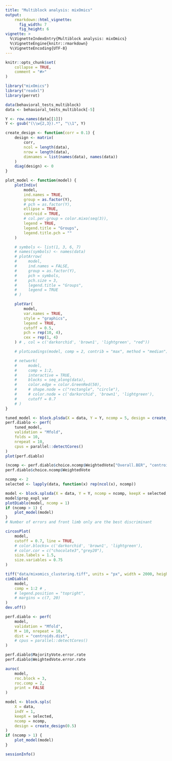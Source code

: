 ```yaml
---
title: "Multiblock analysis: mixOmics"
output:
    rmarkdown::html_vignette:
      fig_width: 7
      fig_height: 6
vignette: >
  %\VignetteIndexEntry{Multiblock analysis: mixOmics}
  %\VignetteEngine{knitr::rmarkdown}
  %\VignetteEncoding{UTF-8}
---
```


```r
knitr::opts_chunk$set(
    collapse = TRUE,
    comment = "#>"
)
```

```r
library("mixOmics")
library("readxl")
library(perrot)
```

```r
data(behavioral_tests_multiblock)
data <- behavioral_tests_multiblock[-5]

Y <- row.names(data[[1]])
Y <- gsub("(\\w{2,3}).*", "\\1", Y)
```

```r
create_design <- function(corr = 0.1) {
    design <- matrix(
        corr,
        ncol = length(data),
        nrow = length(data),
        dimnames = list(names(data), names(data))
    )
    diag(design) <- 0
}

plot_model <- function(model) {
    plotIndiv(
        model,
        ind.names = TRUE,
        group = as.factor(Y),
        # pch = as.factor(Y),
        ellipse = TRUE,
        centroid = TRUE,
        # col.per.group = color.mixo(seq(3)),
        legend = TRUE,
        legend.title = "Groups",
        legend.title.pch = ""
    )

    # symbols <- list(1, 3, 6, 7)
    # names(symbols) <- names(data)
    # plotArrow(
    #     model,
    #     ind.names = FALSE,
    #     group = as.factor(Y),
    #     pch = symbols,
    #     pch.size = 3,
    #     legend.title = "Groups",
    #     legend = TRUE
    # )

    plotVar(
        model,
        var.names = TRUE,
        style = "graphics",
        legend = TRUE,
        cutoff = 0.5,
        pch = rep(10, 4),
        cex = rep(1, 4)
    ) # , col = c('darkorchid', 'brown1', 'lightgreen', "red"))

    # plotLoadings(model, comp = 2, contrib = "max", method = "median")

    # network(
    #     model,
    #     comp = 1:2,
    #     interactive = TRUE,
    #     blocks = seq_along(data),
    #     color.edge = color.GreenRed(50),
    #     # shape.node = c("rectangle", "circle"),
    #     # color.node = c('darkorchid', 'brown1', 'lightgreen'),
    #     cutoff = 0.7
    # )
}
```

```r
tuned_model <- block.plsda(X = data, Y = Y, ncomp = 5, design = create_design())
perf.diablo <- perf(
    tuned_model,
    validation = "Mfold",
    folds = 10,
    nrepeat = 10,
    cpus = parallel::detectCores()
)
plot(perf.diablo)

(ncomp <- perf.diablo$choice.ncomp$WeightedVote["Overall.BER", "centroids.dist"])
perf.diablo$choice.ncomp$WeightedVote
```

```r
ncomp <- 2
selected <- lapply(data, function(x) rep(ncol(x), ncomp))
```

```r
model <- block.splsda(X = data, Y = Y, ncomp = ncomp, keepX = selected, design = create_design())
model$prop_expl_var
plotDiablo(model, ncomp = 1)
if (ncomp > 1) {
    plot_model(model)
}
# Number of errors and front limb only are the best discriminant
```

```r
circosPlot(
    model,
    cutoff = 0.7, line = TRUE,
    # color.blocks= c('darkorchid', 'brown1', 'lightgreen'),
    # color.cor = c("chocolate3","grey20"),
    size.labels = 1.5,
    size.variables = 0.75
)

tiff("data/mixomics_clustering.tiff", units = "px", width = 2000, height = 2000, res = 300)
cimDiablo(
    model,
    comp = 1:2 # ,
    # legend.position = "topright",
    # margins = c(7, 20)
)
dev.off()
```

```r
perf.diablo <- perf(
    model,
    validation = "Mfold",
    M = 10, nrepeat = 10,
    dist = "centroids.dist",
    # cpus = parallel::detectCores()
)

perf.diablo$MajorityVote.error.rate
perf.diablo$WeightedVote.error.rate

auroc(
    model,
    roc.block = 3,
    roc.comp = 2,
    print = FALSE
)
```

```r
model <- block.spls(
    X = data,
    indY = 1,
    keepX = selected,
    ncomp = ncomp,
    design = create_design(0.5)
)
if (ncomp > 1) {
    plot_model(model)
}
```

```r
sessionInfo()
```
